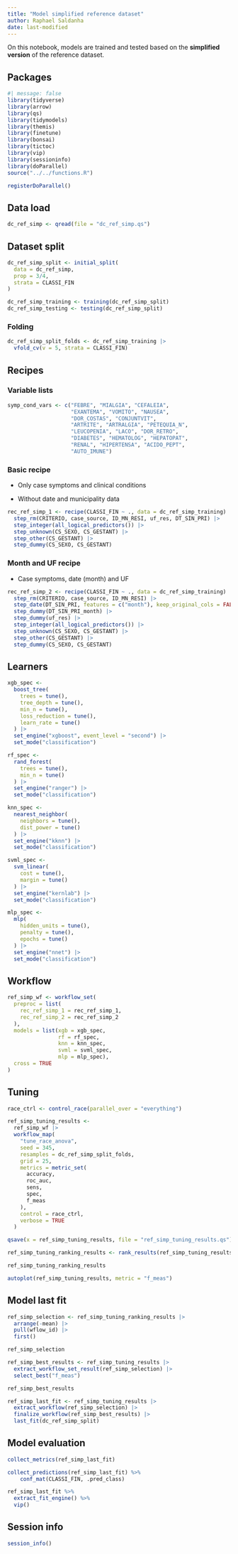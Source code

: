 ```yaml
---
title: "Model simplified reference dataset"
author: Raphael Saldanha
date: last-modified
---
```


On this notebook, models are trained and tested based on the **simplified version** of the reference dataset.

## Packages

```r
#| message: false
library(tidyverse)
library(arrow)
library(qs)
library(tidymodels)
library(themis)
library(finetune)
library(bonsai)
library(tictoc)
library(vip)
library(sessioninfo)
library(doParallel)
source("../../functions.R")

registerDoParallel()
```

## Data load

```r
dc_ref_simp <- qread(file = "dc_ref_simp.qs")
```

## Dataset split

```r
dc_ref_simp_split <- initial_split(
  data = dc_ref_simp, 
  prop = 3/4, 
  strata = CLASSI_FIN
)

dc_ref_simp_training <- training(dc_ref_simp_split)
dc_ref_simp_testing <- testing(dc_ref_simp_split)
```

### Folding

```r
dc_ref_simp_split_folds <- dc_ref_simp_training |>
  vfold_cv(v = 5, strata = CLASSI_FIN)
```

## Recipes

### Variable lists

```r
symp_cond_vars <- c("FEBRE", "MIALGIA", "CEFALEIA", 
                    "EXANTEMA", "VOMITO", "NAUSEA", 
                    "DOR_COSTAS", "CONJUNTVIT", 
                    "ARTRITE", "ARTRALGIA", "PETEQUIA_N", 
                    "LEUCOPENIA", "LACO", "DOR_RETRO", 
                    "DIABETES", "HEMATOLOG", "HEPATOPAT", 
                    "RENAL", "HIPERTENSA", "ACIDO_PEPT",
                    "AUTO_IMUNE")
```

### Basic recipe

-   Only case symptoms and clinical conditions

-   Without date and municipality data

```r
rec_ref_simp_1 <- recipe(CLASSI_FIN ~ ., data = dc_ref_simp_training) |>
  step_rm(CRITERIO, case_source, ID_MN_RESI, uf_res, DT_SIN_PRI) |>
  step_integer(all_logical_predictors()) |>
  step_unknown(CS_SEXO, CS_GESTANT) |>
  step_other(CS_GESTANT) |>
  step_dummy(CS_SEXO, CS_GESTANT)
```

### Month and UF recipe

-   Case symptoms, date (month) and UF

```r
rec_ref_simp_2 <- recipe(CLASSI_FIN ~ ., data = dc_ref_simp_training) |>
  step_rm(CRITERIO, case_source, ID_MN_RESI) |>
  step_date(DT_SIN_PRI, features = c("month"), keep_original_cols = FALSE) |>
  step_dummy(DT_SIN_PRI_month) |>
  step_dummy(uf_res) |>
  step_integer(all_logical_predictors()) |>
  step_unknown(CS_SEXO, CS_GESTANT) |>
  step_other(CS_GESTANT) |>
  step_dummy(CS_SEXO, CS_GESTANT)
```

## Learners

```r
xgb_spec <-
  boost_tree(
    trees = tune(),
    tree_depth = tune(),
    min_n = tune(),
    loss_reduction = tune(),
    learn_rate = tune()
  ) |>
  set_engine("xgboost", event_level = "second") |>
  set_mode("classification")
```

```r
rf_spec <- 
  rand_forest(
    trees = tune(),
    min_n = tune()
  ) |>
  set_engine("ranger") |>
  set_mode("classification")
```

```r
knn_spec <-
  nearest_neighbor(
    neighbors = tune(),
    dist_power = tune()
  ) |>
  set_engine("kknn") |>
  set_mode("classification")
```

```r
svml_spec <-
  svm_linear(
    cost = tune(),
    margin = tune()
  ) |>
  set_engine("kernlab") |>
  set_mode("classification")
```

```r
mlp_spec <-
  mlp(
    hidden_units = tune(),
    penalty = tune(),
    epochs = tune()
  ) |>
  set_engine("nnet") |>
  set_mode("classification")
```

## Workflow

```r
ref_simp_wf <- workflow_set(
  preproc = list(
    rec_ref_simp_1 = rec_ref_simp_1,
    rec_ref_simp_2 = rec_ref_simp_2
  ), 
  models = list(xgb = xgb_spec,
                rf = rf_spec,
                knn = knn_spec,
                svml = svml_spec,
                mlp = mlp_spec), 
  cross = TRUE
)
```

## Tuning

```r
race_ctrl <- control_race(parallel_over = "everything")

ref_simp_tuning_results <- 
  ref_simp_wf |>
  workflow_map(
    "tune_race_anova",
    seed = 345,
    resamples = dc_ref_simp_split_folds,
    grid = 25,
    metrics = metric_set(
      accuracy, 
      roc_auc, 
      sens,
      spec,
      f_meas
    ),
    control = race_ctrl, 
    verbose = TRUE
  )
```

```r
qsave(x = ref_simp_tuning_results, file = "ref_simp_tuning_results.qs")
```

```r
ref_simp_tuning_ranking_results <- rank_results(ref_simp_tuning_results, rank_metric = "f_meas")

ref_simp_tuning_ranking_results
```

```r
autoplot(ref_simp_tuning_results, metric = "f_meas")
```

## Model last fit

```r
ref_simp_selection <- ref_simp_tuning_ranking_results |>
  arrange(-mean) |>
  pull(wflow_id) |>
  first()

ref_simp_selection
```

```r
ref_simp_best_results <- ref_simp_tuning_results |>
  extract_workflow_set_result(ref_simp_selection) |>
  select_best("f_meas")

ref_simp_best_results
```

```r
ref_simp_last_fit <- ref_simp_tuning_results |>
  extract_workflow(ref_simp_selection) |>
  finalize_workflow(ref_simp_best_results) |>
  last_fit(dc_ref_simp_split)
```

## Model evaluation

```r
collect_metrics(ref_simp_last_fit)
```

```r
collect_predictions(ref_simp_last_fit) %>%
    conf_mat(CLASSI_FIN, .pred_class)
```

```r
ref_simp_last_fit %>%
  extract_fit_engine() %>%
  vip()
```

## Session info

```r
session_info()
```
